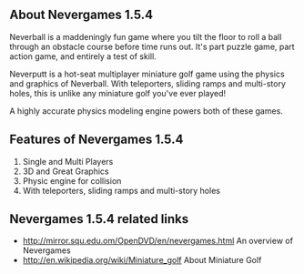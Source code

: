 ==About Nevergames 1.5.4==
Neverball is a maddeningly fun game where you tilt the floor to roll a ball through an obstacle course before time runs out. It's part puzzle game, part action game, and entirely a test of skill.

Neverputt is a hot-seat multiplayer miniature golf game using the physics and graphics of Neverball. With teleporters, sliding ramps and multi-story holes, this is unlike any miniature golf you've ever played!

A highly accurate physics modeling engine powers both of these games.
{{images/nevergames.png}}
==Features of Nevergames 1.5.4==
# Single and Multi Players
# 3D and Great Graphics
# Physic engine for collision
# With teleporters, sliding ramps and multi-story holes

==Nevergames 1.5.4 related links==
* [[http://mirror.squ.edu.om/OpenDVD/en/nevergames.html]] An overview of Nevergames
* [[http://en.wikipedia.org/wiki/Miniature_golf]] About Miniature Golf


